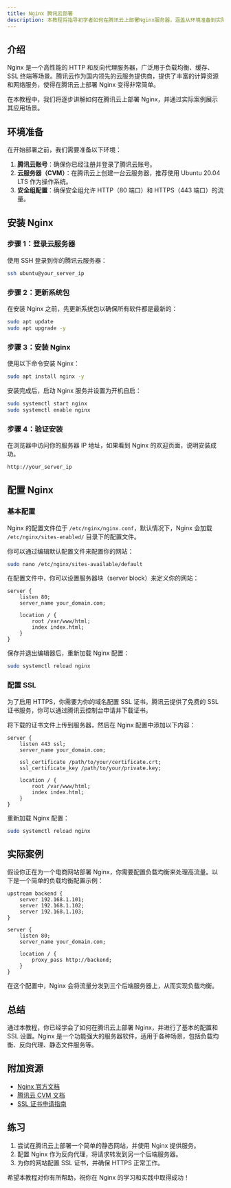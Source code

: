 ```yaml
---
title: Nginx 腾讯云部署
description: 本教程将指导初学者如何在腾讯云上部署Nginx服务器，涵盖从环境准备到实际部署的完整流程。
---
```


## 介绍

Nginx 是一个高性能的 HTTP 和反向代理服务器，广泛用于负载均衡、缓存、SSL 终端等场景。腾讯云作为国内领先的云服务提供商，提供了丰富的计算资源和网络服务，使得在腾讯云上部署 Nginx 变得非常简单。

在本教程中，我们将逐步讲解如何在腾讯云上部署 Nginx，并通过实际案例展示其应用场景。

## 环境准备

在开始部署之前，我们需要准备以下环境：

1. **腾讯云账号**：确保你已经注册并登录了腾讯云账号。
2. **云服务器（CVM）**：在腾讯云上创建一台云服务器，推荐使用 Ubuntu 20.04 LTS 作为操作系统。
3. **安全组配置**：确保安全组允许 HTTP（80 端口）和 HTTPS（443 端口）的流量。

## 安装 Nginx

### 步骤 1：登录云服务器

使用 SSH 登录到你的腾讯云服务器：

```bash
ssh ubuntu@your_server_ip
```

### 步骤 2：更新系统包

在安装 Nginx 之前，先更新系统包以确保所有软件都是最新的：

```bash
sudo apt update
sudo apt upgrade -y
```

### 步骤 3：安装 Nginx

使用以下命令安装 Nginx：

```bash
sudo apt install nginx -y
```

安装完成后，启动 Nginx 服务并设置为开机自启：

```bash
sudo systemctl start nginx
sudo systemctl enable nginx
```

### 步骤 4：验证安装

在浏览器中访问你的服务器 IP 地址，如果看到 Nginx 的欢迎页面，说明安装成功。

```bash
http://your_server_ip
```

## 配置 Nginx

### 基本配置

Nginx 的配置文件位于 `/etc/nginx/nginx.conf`，默认情况下，Nginx 会加载 `/etc/nginx/sites-enabled/` 目录下的配置文件。

你可以通过编辑默认配置文件来配置你的网站：

```bash
sudo nano /etc/nginx/sites-available/default
```

在配置文件中，你可以设置服务器块（server block）来定义你的网站：

```nginx
server {
    listen 80;
    server_name your_domain.com;

    location / {
        root /var/www/html;
        index index.html;
    }
}
```

保存并退出编辑器后，重新加载 Nginx 配置：

```bash
sudo systemctl reload nginx
```

### 配置 SSL

为了启用 HTTPS，你需要为你的域名配置 SSL 证书。腾讯云提供了免费的 SSL 证书服务，你可以通过腾讯云控制台申请并下载证书。

将下载的证书文件上传到服务器，然后在 Nginx 配置中添加以下内容：

```nginx
server {
    listen 443 ssl;
    server_name your_domain.com;

    ssl_certificate /path/to/your/certificate.crt;
    ssl_certificate_key /path/to/your/private.key;

    location / {
        root /var/www/html;
        index index.html;
    }
}
```

重新加载 Nginx 配置：

```bash
sudo systemctl reload nginx
```

## 实际案例

假设你正在为一个电商网站部署 Nginx，你需要配置负载均衡来处理高流量。以下是一个简单的负载均衡配置示例：

```nginx
upstream backend {
    server 192.168.1.101;
    server 192.168.1.102;
    server 192.168.1.103;
}

server {
    listen 80;
    server_name your_domain.com;

    location / {
        proxy_pass http://backend;
    }
}
```

在这个配置中，Nginx 会将流量分发到三个后端服务器上，从而实现负载均衡。

## 总结

通过本教程，你已经学会了如何在腾讯云上部署 Nginx，并进行了基本的配置和 SSL 设置。Nginx 是一个功能强大的服务器软件，适用于各种场景，包括负载均衡、反向代理、静态文件服务等。

## 附加资源

- [Nginx 官方文档](https://nginx.org/en/docs/)
- [腾讯云 CVM 文档](https://cloud.tencent.com/document/product/213)
- [SSL 证书申请指南](https://cloud.tencent.com/document/product/400/8422)

## 练习

1. 尝试在腾讯云上部署一个简单的静态网站，并使用 Nginx 提供服务。
2. 配置 Nginx 作为反向代理，将请求转发到另一个后端服务器。
3. 为你的网站配置 SSL 证书，并确保 HTTPS 正常工作。

希望本教程对你有所帮助，祝你在 Nginx 的学习和实践中取得成功！